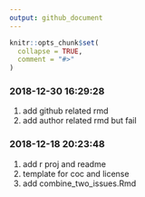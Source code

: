 ```yaml
---
output: github_document
---
```


<!-- README.md is generated from README.Rmd. Please edit that file -->

```r
knitr::opts_chunk$set(
  collapse = TRUE,
  comment = "#>"
)
```

### 2018-12-30 16:29:28

1. add github related rmd
1. add author related rmd but fail

### 2018-12-18 20:23:48

1. add r proj and readme
1. template for coc and license
1. add combine_two_issues.Rmd